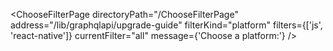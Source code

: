 

<ChooseFilterPage
  directoryPath="/ChooseFilterPage"
  address="/lib/graphqlapi/upgrade-guide"
  filterKind="platform"
  filters={['js', 'react-native']}
  currentFilter="all"
  message={'Choose a platform:'}
/>
